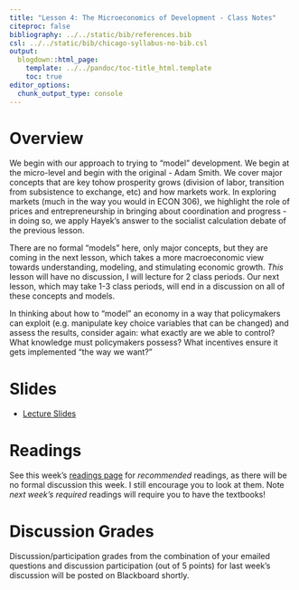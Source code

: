 ```yaml
---
title: "Lesson 4: The Microeconomics of Development - Class Notes"
citeproc: false
bibliography: ../../static/bib/references.bib
csl: ../../static/bib/chicago-syllabus-no-bib.csl
output:
  blogdown::html_page:
    template: ../../pandoc/toc-title_html.template
    toc: true
editor_options: 
  chunk_output_type: console
---
```


# Overview

We begin with our approach to trying to "model" development. We begin at the micro-level and begin with the original - Adam Smith. We cover major concepts that are key tohow prosperity grows (division of labor, transition from subsistence to exchange, etc) and how markets work. In exploring markets (much in the way you would in ECON 306), we highlight the role of prices and entrepreneurship in bringing about coordination and progress - in doing so, we apply Hayek's answer to the socialist calculation debate of the previous lesson.

There are no formal "models" here, only major concepts, but they are coming in the next lesson, which takes a more macroeconomic view towards understanding, modeling, and stimulating economic growth. *This* lesson will have no discussion, I will lecture for 2 class periods. Our next lesson, which may take 1-3 class periods, will end in a discussion on all of these concepts and models.

In thinking about how to "model" an economy in a way that policymakers can exploit (e.g. manipulate key choice variables that can be changed) and assess the results, consider again: what exactly are we able to control? What knowledge must policymakers possess? What incentives ensure it gets implemented "the way we want?"

# Slides

- [<i class="fas fa-external-link-square-alt"></i> Lecture Slides](/slides/04-slides.html)

# Readings

See this week's [readings page](/reading/04-reading) for *recommended* readings, as there will be no formal discussion this week. I still encourage you to look at them. Note *next week's required* readings will require you to have the textbooks!

# Discussion Grades

Discussion/participation grades from the combination of your emailed questions and discussion participation (out of 5 points) for last week's discussion will be posted on Blackboard shortly. 
